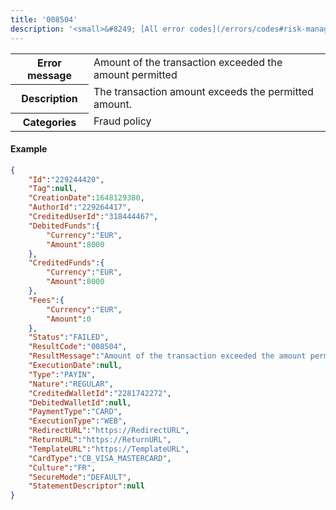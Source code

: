 ---
title: '008504'  
description: '<small>&#8249; [All error codes](/errors/codes#risk-management)</small>'
---
  
<table>
    <tbody>
        <tr>
            <th class="header"><strong>Error message</strong></th>
            <td class="table-content">Amount of the transaction exceeded the amount permitted</td>
        </tr>
        <tr>
            <th class="header"><strong>Description</strong></th>
            <td class="table-content">The transaction amount exceeds the permitted amount.</td>
        </tr>
        <tr>
            <th class="header"><strong>Categories</strong></th>
            <td class="table-content">  
<div class="label">Fraud policy</div>
</td>
        </tr>
    </tbody>
</table>  

#### Example  
```json 
{
    "Id":"229244420",
    "Tag":null,
    "CreationDate":1648129380,
    "AuthorId":"229264417",
    "CreditedUserId":"318444467",
    "DebitedFunds":{
        "Currency":"EUR",
        "Amount":8000
    },
    "CreditedFunds":{
        "Currency":"EUR",
        "Amount":8000
    },
    "Fees":{
        "Currency":"EUR",
        "Amount":0
    },
    "Status":"FAILED",
    "ResultCode":"008504",
    "ResultMessage":"Amount of the transaction exceeded the amount permitted",
    "ExecutionDate":null,
    "Type":"PAYIN",
    "Nature":"REGULAR",
    "CreditedWalletId":"2281742272",
    "DebitedWalletId":null,
    "PaymentType":"CARD",
    "ExecutionType":"WEB",
    "RedirectURL":"https://RedirectURL",
    "ReturnURL":"https://ReturnURL",
    "TemplateURL":"https://TemplateURL",
    "CardType":"CB_VISA_MASTERCARD",
    "Culture":"FR",
    "SecureMode":"DEFAULT",
    "StatementDescriptor":null
}
```